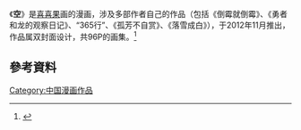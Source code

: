 《'''空'''》是[[喜喜果|喜喜果]]画的漫画，涉及多部作者自己的作品（包括《倒霉就倒霉》、《勇者和龙的观察日记》、“365行”、《孤芳不自赏》、《落雪成白》），于2012年11月推出，作品属双封面设计，共96P的画集。<ref>{{Cite news|url=http://news.comicyu.com/2012/12/03/96176.html|title=坐拥美男后宫 《空》喜喜果精装画集华丽上市|language=zh-cn|publisher=漫域|author=小米|date=2012年12月3日|accessdate=2015-11-27|archive-date=2015-12-08|archive-url=https://web.archive.org/web/20151208055603/http://news.comicyu.com/2012/12/03/96176.html|dead-url=no}}</ref>

== 參考資料 ==
{{Reflist}}

[[Category:中国漫画作品|Category:中国漫画作品]]

{{comic-stub}}